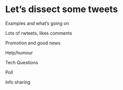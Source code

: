 # Let's dissect some tweets

Examples and what's going on

Lots of rwteets, likes comments

Promotion and good news

Help/humour

Tech Questions

Poll

Info sharing

